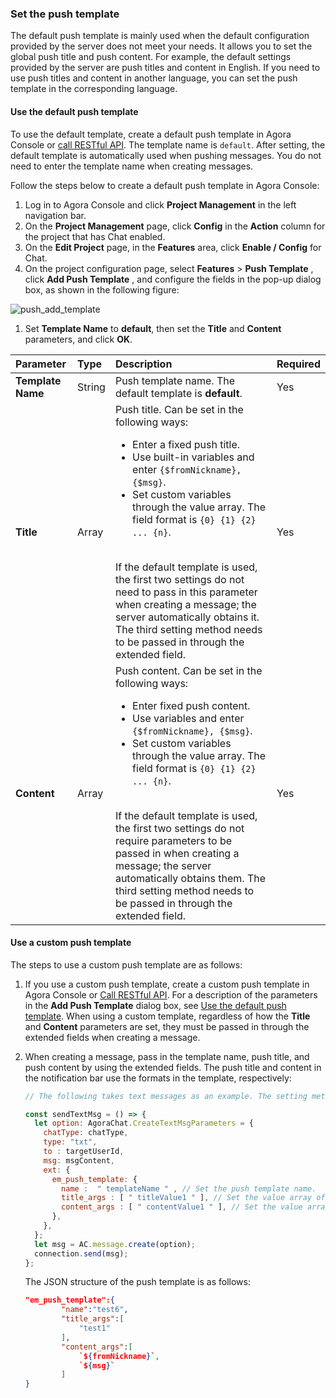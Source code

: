 <PlatformWrapper platform="web">

### Set the push template

The default push template is mainly used when the default configuration provided by the server does not meet your needs. It allows you to set the global push title and push content. For example, the default settings provided by the server are push titles and content in English. If you need to use push titles and content in another language, you can set the push template in the corresponding language.

#### Use the default push template

To use the default template, create a default push template in Agora Console or [call RESTful API](../../restful-api/offline-push-configuration). The template name is `default`. After setting, the default template is automatically used when pushing messages. You do not need to enter the template name when creating messages.

Follow the steps below to create a default push template in Agora Console:

1. Log in to Agora Console and click **Project Management** in the left navigation bar.
1. On the **Project Management** page, click **Config** in the **Action** column for the project that has Chat enabled.
1. On the **Edit Project** page, in the **Features** area, click **Enable / Config** for Chat.
1. On the project configuration page, select **Features** > **Push Template** , click **Add Push Template** , and configure the fields in the pop-up dialog box, as shown in the following figure:

![push_add_template](/images/chat/push_add_template.png)

1. Set **Template Name** to **default**, then set the **Title** and **Content** parameters, and click **OK**.

| Parameter       | Type | Description | Required |
| :--------- | :----- | :----- | :----- |
|  **Template Name**    | String   | Push template name. The default template is **default**.        | Yes |
|  **Title**      | Array | Push title. Can be set in the following ways: <ul><li>Enter a fixed push title. </li><li>Use built-in variables and enter `{$fromNickname}, {$msg}`. </li ><li>Set custom variables through the value array. The field format is `{0} {1} {2} ... {n}`. </li></ul><br/>If the default template is used, the first two settings do not need to pass in this parameter when creating a message; the server automatically obtains it. The third setting method needs to be passed in through the extended field.   | Yes |
|  **Content**    | Array | Push content. Can be set in the following ways: <ul><li>Enter fixed push content. </li><li>Use variables and enter `{$fromNickname}, {$msg}`. </li><li>Set custom variables through the value array. The field format is `{0} {1} {2} ... {n}`. </li></ul><br/>If the default template is used, the first two settings do not require parameters to be passed in when creating a message; the server automatically obtains them. The third setting method needs to be passed in through the extended field. | Yes |

#### Use a custom push template

The steps to use a custom push template are as follows:

1. If you use a custom push template, create a custom push template in Agora Console or [Call RESTful API](../../restful-api/offline-push-configuration?platform=react-native#create-a-push-template). For a description of the parameters in the **Add Push Template** dialog box, see [Use the default push template](#use-the-default-push-template). When using a custom template, regardless of how the **Title** and **Content** parameters are set, they must be passed in through the extended fields when creating a message.

1. When creating a message, pass in the template name, push title, and push content by using the extended fields. The push title and content in the notification bar use the formats in the template, respectively:

    ```javascript
    // The following takes text messages as an example. The setting methods for other types of messages are the same.

    const sendTextMsg = () => {
      let option: AgoraChat.CreateTextMsgParameters = {
        chatType: chatType,
        type: "txt",
        to : targetUserId,
        msg: msgContent,
        ext: {
          em_push_template: {
            name :  " templateName " , // Set the push template name.
            title_args : [ " titleValue1 " ], // Set the value array of the push title in the template. If the push title specified in the template is placeholder data, you can customize the title here; if the specified title is a fixed value, the title will be a fixed value when using this template.
            content_args : [ " contentValue1 " ], // Set the value array of the pushed content in the template. If the template content specified in the template is placeholder data, you can customize the content here; if the specified content is a fixed value, the content will be a fixed value when the template is used.
          },
        },
      };
      let msg = AC.message.create(option);
      connection.send(msg);
    };
    ```

    The JSON structure of the push template is as follows:

    ```json
    "em_push_template":{
            "name":"test6",
            "title_args":[
                "test1"
            ],
            "content_args":[
                `${fromNickname}`,
                `${msg}`
            ]
    }
    ```

</PlatformWrapper>
